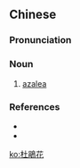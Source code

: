 {{also|杜鹃花}}
==Chinese==
{{zh-forms|s=杜鹃花|type=21}}

===Pronunciation===
{{zh-pron
|m=dùjuānhuā
|c=dou6 gyun1 faa1
|mn=tō͘-koan-hoe
|cat=n
}}

===Noun===
{{zh-noun}}

# [[azalea]]

===References===
* {{pedialite|杜鵑花|lang=zh}}
* {{pedialite|azalea}}

[[ko:杜鵑花]]